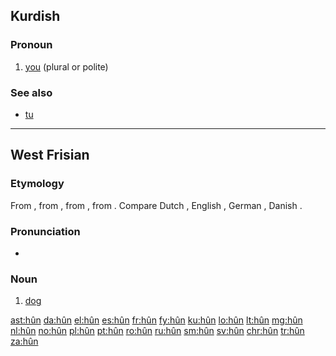 {{also|Appendix:Variations of "hun"}}
==Kurdish==

===Pronoun===
{{head|ku|pronoun}}

# [[you]] (plural or polite)

===See also===
* [[tu#Kurdish|tu]]

----

==West Frisian==

===Etymology===
From {{etyl|ofs|fy}} {{term|hund|lang=ofs}}, from {{etyl|gem-pro|fy}} {{m|gem-pro|*hundaz}}, from {{etyl|ine-pro|fy}} {{m|ine-pro|*ḱwn̥tós}}, from {{m|ine-pro|*ḱwṓ}}. Compare Dutch {{term|hond|lang=nl}}, English {{term|hound|lang=en}}, German {{term|Hund|lang=de}}, Danish {{term|hund|lang=da}}.

===Pronunciation===
* {{IPA|/hun/|lang=fy}}

===Noun===
{{fy-noun|c|hûnen|hûntsje}}

# [[dog]]

[[ast:hûn]]
[[da:hûn]]
[[el:hûn]]
[[es:hûn]]
[[fr:hûn]]
[[fy:hûn]]
[[ku:hûn]]
[[lo:hûn]]
[[lt:hûn]]
[[mg:hûn]]
[[nl:hûn]]
[[no:hûn]]
[[pl:hûn]]
[[pt:hûn]]
[[ro:hûn]]
[[ru:hûn]]
[[sm:hûn]]
[[sv:hûn]]
[[chr:hûn]]
[[tr:hûn]]
[[za:hûn]]